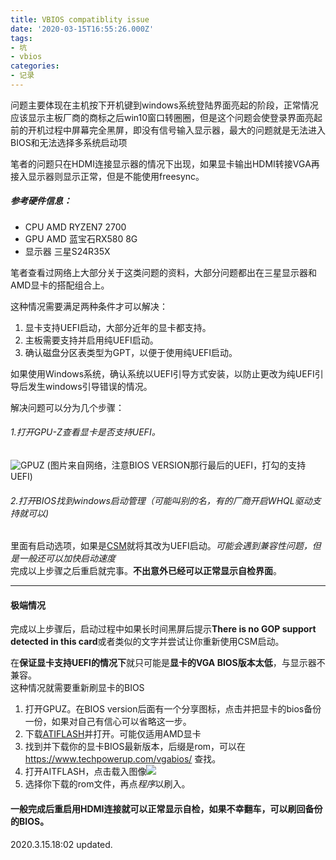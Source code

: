 ```yaml
---
title: VBIOS compatiblity issue
date: '2020-03-15T16:55:26.000Z'
tags:
- 坑
- vbios
categories:
- 记录
---
```


问题主要体现在主机按下开机键到windows系统登陆界面亮起的阶段，正常情况应该显示主板厂商的商标之后win10窗口转圈圈，但是这个问题会使登录界面亮起前的开机过程中屏幕完全黑屏，即没有信号输入显示器，最大的问题就是无法进入BIOS和无法选择多系统启动项

笔者的问题只在HDMI连接显示器的情况下出现，如果显卡输出HDMI转接VGA再接入显示器则显示正常，但是不能使用freesync。

##### 参考硬件信息：

- CPU AMD RYZEN7 2700
- GPU AMD 蓝宝石RX580 8G
- 显示器 三星S24R35X

笔者查看过网络上大部分关于这类问题的资料，大部分问题都出在三星显示器和AMD显卡的搭配组合上。

这种情况需要满足两种条件才可以解决：

1. 显卡支持UEFI启动，大部分近年的显卡都支持。
2. 主板需要支持并启用纯UEFI启动。
3. 确认磁盘分区表类型为GPT，以便于使用纯UEFI启动。

如果使用Windows系统，确认系统以UEFI引导方式安装，以防止更改为纯UEFI引导后发生windows引导错误的情况。

解决问题可以分为几个步骤：

###### 1.打开GPU-Z查看显卡是否支持UEFI。

![GPUZ](https://static.chiphell.com/forum/201505/28/093639ayhzfdml7dm32uwz.gif)
(图片来自网络，注意BIOS VERSION那行最后的UEFI，打勾的支持UEFI)

###### 2.打开BIOS找到windows启动管理（可能叫别的名，有的厂商开启WHQL驱动支持就可以)

里面有启动选项，如果是[CSM](https://baike.baidu.com/item/CSM/10240408)就将其改为UEFI启动。_可能会遇到兼容性问题，但是一般还可以加快启动速度_  
完成以上步骤之后重启就完事。**不出意外已经可以正常显示自检界面**。

---

#### 极端情况

完成以上步骤后，启动过程中如果长时间黑屏后提示**There is no GOP support detected in this card**或者类似的文字并尝试让你重新使用CSM启动。

在**保证显卡支持UEFI的情况下**就只可能是**显卡的VGA BIOS版本太低**，与显示器不兼容。  
这种情况就需要重新刷显卡的BIOS

1. 打开GPUZ。在BIOS version后面有一个分享图标，点击并把显卡的bios备份一份，如果对自己有信心可以省略这一步。
2. 下载[ATIFLASH](http://us1-dl.techpowerup.com/files/xC20_fhK4G237lLjJBEwtA/1584261831/atiflash_293.zip)并打开。可能仅适用AMD显卡
3. 找到并下载你的显卡BIOS最新版本，后缀是rom，可以在 https://www.techpowerup.com/vgabios/ 查找。
4. 打开AITFLASH，点击载入图像![](https://img-blog.csdnimg.cn/20190107225831698.png?x-oss-process=image/watermark,type_ZmFuZ3poZW5naGVpdGk,shadow_10,text_aHR0cHM6Ly9ibG9nLmNzZG4ubmV0L3FxXzMxODA1ODIx,size_16,color_FFFFFF,t_70)
5. 选择你下载的rom文件，再点*程序*以刷入。

#### 一般完成后重启用HDMI连接就可以正常显示自检，如果不幸翻车，可以刷回备份的BIOS。

2020.3.15.18:02 updated.
